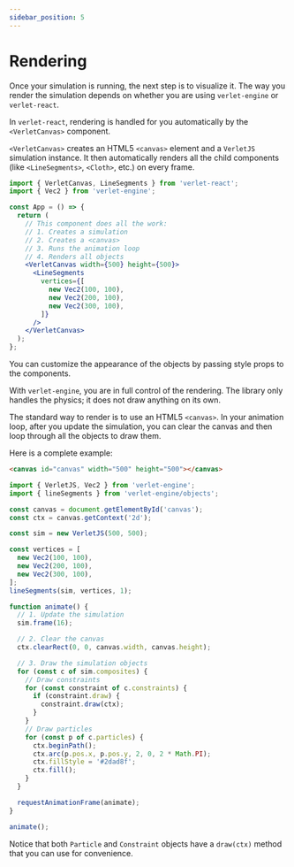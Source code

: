 ```yaml
---
sidebar_position: 5
---
```


# Rendering

Once your simulation is running, the next step is to visualize it. The way you render the simulation depends on whether you are using `verlet-engine` or `verlet-react`.


<Tabs groupId="lang">
  <TabItem value="react" label="React">

  In `verlet-react`, rendering is handled for you automatically by the `<VerletCanvas>` component.

  `<VerletCanvas>` creates an HTML5 `<canvas>` element and a `VerletJS` simulation instance. It then automatically renders all the child components (like `<LineSegments>`, `<Cloth>`, etc.) on every frame.

  ```jsx
  import { VerletCanvas, LineSegments } from 'verlet-react';
  import { Vec2 } from 'verlet-engine';

  const App = () => {
    return (
      // This component does all the work:
      // 1. Creates a simulation
      // 2. Creates a <canvas>
      // 3. Runs the animation loop
      // 4. Renders all objects
      <VerletCanvas width={500} height={500}>
        <LineSegments
          vertices={[
            new Vec2(100, 100),
            new Vec2(200, 100),
            new Vec2(300, 100),
          ]}
        />
      </VerletCanvas>
    );
  };
  ```

  You can customize the appearance of the objects by passing style props to the components.

  </TabItem>
  <TabItem value="js" label="JavaScript">

  With `verlet-engine`, you are in full control of the rendering. The library only handles the physics; it does not draw anything on its own.

  The standard way to render is to use an HTML5 `<canvas>`. In your animation loop, after you update the simulation, you can clear the canvas and then loop through all the objects to draw them.

  Here is a complete example:

  ```html
  <canvas id="canvas" width="500" height="500"></canvas>
  ```

  ```javascript
  import { VerletJS, Vec2 } from 'verlet-engine';
  import { lineSegments } from 'verlet-engine/objects';

  const canvas = document.getElementById('canvas');
  const ctx = canvas.getContext('2d');

  const sim = new VerletJS(500, 500);

  const vertices = [
    new Vec2(100, 100),
    new Vec2(200, 100),
    new Vec2(300, 100),
  ];
  lineSegments(sim, vertices, 1);

  function animate() {
    // 1. Update the simulation
    sim.frame(16);

    // 2. Clear the canvas
    ctx.clearRect(0, 0, canvas.width, canvas.height);

    // 3. Draw the simulation objects
    for (const c of sim.composites) {
      // Draw constraints
      for (const constraint of c.constraints) {
        if (constraint.draw) {
          constraint.draw(ctx);
        }
      }
      // Draw particles
      for (const p of c.particles) {
        ctx.beginPath();
        ctx.arc(p.pos.x, p.pos.y, 2, 0, 2 * Math.PI);
        ctx.fillStyle = '#2dad8f';
        ctx.fill();
      }
    }

    requestAnimationFrame(animate);
  }

  animate();
  ```
  
  Notice that both `Particle` and `Constraint` objects have a `draw(ctx)` method that you can use for convenience.

  </TabItem>
</Tabs>
